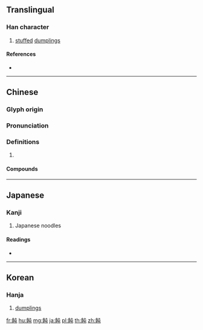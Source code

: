 {{character info/new}}
{{also|饨}}
==Translingual==

===Han character===
{{Han char|rn=184|rad=食|as=04|sn=13|four=85717|canj=OIPU|ids=⿰飠屯}}

# [[stuffed]] [[dumpling]]s

====References====
* {{Han ref|kx=1417.020|dkj=44047|dj=1941.040|hdz=74443.120|uh=98E9|ud=39145|bh=B6BB|bd=46779}}

----

==Chinese==
{{zh-forms|s=饨}}

===Glyph origin===
{{Han etym}}

===Pronunciation===
{{zh-pron
|m=tún
|c=tan1
|mc=y
|oc=y
|ma=
|cat=n
}}

===Definitions===
{{zh-hanzi}}

# {{rfdef|lang=zh}}

====Compounds====
{{zh-der|朝天餛飩|餛飩}}

----

==Japanese==

===Kanji===
{{ja-kanji|grade=|rs=食04}}

# Japanese noodles

====Readings====
* {{ja-readings|on=[[とん]] (ton), [[どん]] (don)}}

----

==Korean==

===Hanja===
{{ko-hanja|hangeul=돈|eumhun=|rv=don|mr=ton|y=ton}}

# [[dumplings]]

[[fr:飩]]
[[hu:飩]]
[[mg:飩]]
[[ja:飩]]
[[pl:飩]]
[[th:飩]]
[[zh:飩]]